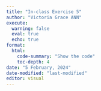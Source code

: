 ```yaml
---
title: "In-class Exercise 5"
author: "Victoria Grace ANN"
execute: 
  warning: false
  eval: true
  echo: true
format:  
  html: 
    code-summary: "Show the code"
    toc-depth: 4
date: "5 February, 2024"
date-modified: "last-modified"
editor: visual
---
```



